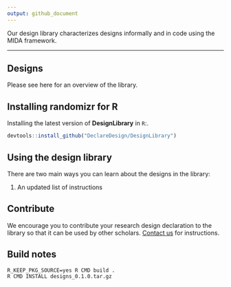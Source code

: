 ```yaml
---
output: github_document
---
```


Our design library characterizes designs informally and in code using the MIDA framework.

---

## Designs

Please see here for an overview of the library.

## Installing randomizr for R

Installing the latest version of **DesignLibrary** in `R`:.

```r
devtools::install_github("DeclareDesign/DesignLibrary")
```


## Using the design library

There are two main ways you can learn about the designs in the library:
  
  1. An updated list of instructions

## Contribute

We encourage you to contribute your research design declaration to the library so that it can be used by other scholars. [Contact us](mailto:contribute@declaredesign.org) for instructions.

## Build notes
```
R_KEEP_PKG_SOURCE=yes R CMD build .
R CMD INSTALL designs_0.1.0.tar.gz
```
